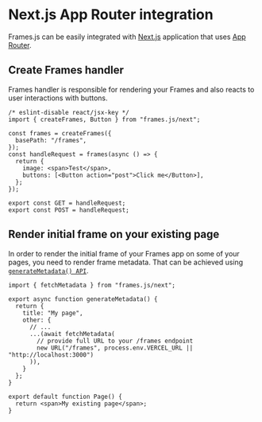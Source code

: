 # Next.js App Router integration

Frames.js can be easily integrated with [Next.js](https://nextjs.org) application that uses [App Router](https://nextjs.org/docs/app).

## Create Frames handler

Frames handler is responsible for rendering your Frames and also reacts to user interactions with buttons.

```tsx [./app/frames/route.tsx]
/* eslint-disable react/jsx-key */
import { createFrames, Button } from "frames.js/next";

const frames = createFrames({
  basePath: "/frames",
});
const handleRequest = frames(async () => {
  return {
    image: <span>Test</span>,
    buttons: [<Button action="post">Click me</Button>],
  };
});

export const GET = handleRequest;
export const POST = handleRequest;
```

## Render initial frame on your existing page

In order to render the initial frame of your Frames app on some of your pages, you need to render frame metadata. That can be achieved using [`generateMetadata() API`](https://nextjs.org/docs/app/api-reference/functions/generate-metadata).

```tsx [./app/page.tsx]
import { fetchMetadata } from "frames.js/next";

export async function generateMetadata() {
  return {
    title: "My page",
    other: {
      // ...
      ...(await fetchMetadata(
        // provide full URL to your /frames endpoint
        new URL("/frames", process.env.VERCEL_URL || "http://localhost:3000")
      )),
    }
  };
}

export default function Page() {
  return <span>My existing page</span>;
}
```

